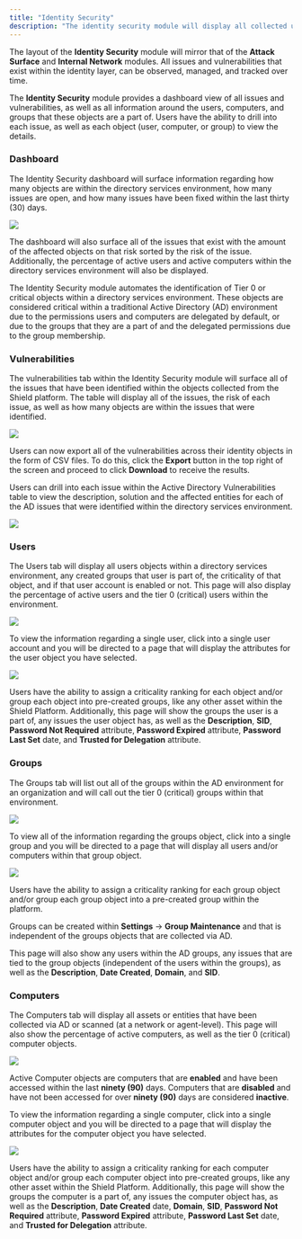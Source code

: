 ```yaml
---
title: "Identity Security"
description: "The identity security module will display all collected users, groups, and computer objects within a directory services environment.  The attributes for each object (users, groups, and computers) will be analyzed and the risks on the objects will then be called out as individual issues or vulnerabilities at the identity layer."
---
```


The layout of the **Identity Security** module will mirror that of the **Attack Surface** and **Internal Network** modules.  All issues and vulnerabilities that exist within the identity layer, can be observed, managed, and tracked over time. 

The **Identity Security** module provides a dashboard view of all issues and vulnerabilities, as well as all information around the users, computers, and groups that these objects are a part of.  Users have the ability to drill into each issue, as well as each object (user, computer, or group) to view the details.

### Dashboard

The Identity Security dashboard will surface information regarding how many objects are within the directory services environment, how many issues are open, and how many issues have been fixed within the last thirty (30) days.

<Frame type="glass">
  <img src="/images/id-dash.png" />
</Frame>

The dashboard will also surface all of the issues that exist with the amount of the affected objects on that risk sorted by the risk of the issue.  Additionally, the  percentage of active users and active computers within the directory services environment will also be displayed.

The Identity Security module automates the identification of Tier 0 or critical objects within a directory services environment.  These objects are considered critical within a traditional Active Directory (AD) environment due to the permissions users and computers are delegated by default, or due to the groups that they are a part of and the delegated permissions due to the group membership.

### Vulnerabilities

The vulnerabilities tab within the Identity Security module will surface all of the issues that have been identified within the objects collected from the Shield platform. The table will display all of the issues, the risk of each issue, as well as how many objects are within the issues that were identified.

<Frame type="glass">
  <img src="/images/id-vulns.png" />
</Frame>


<Note>Users can now export all of the vulnerabilities across their identity objects in the form of CSV files.  To do this, click the **Export** button in the top right of the screen and proceed to click **Download** to receive the results.</Note>


Users can drill into each issue within the Active Directory Vulnerabilities table to view the description, solution and the affected entities for each of the AD issues that were identified within the directory services environment.

<Frame type="glass">
  <img src="/images/id-vuln.png" />
</Frame>


### Users

The Users tab will display all users objects within a directory services environment, any created groups that user is part of, the criticality of that object, and if that user account is enabled or not.  This page will also display the percentage of active users and the tier 0 (critical) users within the environment.

<Frame type="glass">
  <img src="/images/id-users.png" />
</Frame>

To view the information regarding a single user, click into a single user account and you will be directed to a page that will display the attributes for the user object you have selected. 

<Frame type="glass">
  <img src="/images/id-user.png" />
</Frame>

Users have the ability to assign a criticality ranking for each object and/or group each object into pre-created groups, like any other asset within the Shield Platform.  Additionally, this page will show the groups the user is a part of, any issues the user object has, as well as the **Description**, **SID**, **Password Not Required** attribute, **Password Expired** attribute, **Password Last Set** date, and **Trusted for Delegation** attribute.

### Groups

The Groups tab will list out all of the groups within the AD environment for an organization and will call out the tier 0 (critical) groups within that environment. 

<Frame type="glass">
  <img src="/images/id-groups.png" />
</Frame>

To view all of the information regarding the groups object, click into a single group and you will be directed to a page that will display all users and/or computers within that group object.

<Frame type="glass">
  <img src="/images/id-group.png" />
</Frame>

Users have the ability to assign a criticality ranking for each group object and/or group each group object into a pre-created group within the platform.

Groups can be created within **Settings** -> **Group Maintenance** and that is independent of the groups objects that are collected via AD.

This page will also show any users within the AD groups, any issues that are tied to the group objects (independent of the users within the groups), as well as the **Description**, **Date Created**, **Domain**, and **SID**.

### Computers

The Computers tab will display all assets or entities that have been collected via AD or scanned (at a network or agent-level).  This page will also show the percentage of active computers, as well as the tier 0 (critical) computer objects.

<Frame type="glass">
  <img src="/images/id-computers.png" />
</Frame>


Active Computer objects are computers that are **enabled** and have been accessed within the last **ninety (90)** days.  Computers that are **disabled** and have not been accessed for over **ninety (90)** days are considered **inactive**.

To view the information regarding a single computer, click into a single computer object and you will be directed to a page that will display the attributes for the computer object you have selected.

<Frame type="glass">
  <img src="/images/id-computer.png" />
</Frame>

Users have the ability to assign a criticality ranking for each computer object and/or group each computer object into pre-created groups, like any other asset within the Shield Platform.  Additionally, this page will show the groups the computer is a part of, any issues the computer object has, as well as the **Description**, **Date Created** date, **Domain**, **SID**, **Password Not Required** attribute, **Password Expired** attribute, **Password Last Set** date, and **Trusted for Delegation** attribute.